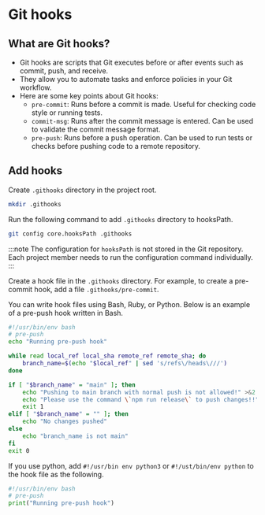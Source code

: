 # Git hooks

## What are Git hooks?

- Git hooks are scripts that Git executes before or after events such as commit, push, and receive.
- They allow you to automate tasks and enforce policies in your Git workflow.
- Here are some key points about Git hooks:
  - `pre-commit`: Runs before a commit is made. Useful for checking code style or running tests.
  - `commit-msg`: Runs after the commit message is entered. Can be used to validate the commit message format.
  - `pre-push`: Runs before a push operation. Can be used to run tests or checks before pushing code to a remote repository.

## Add hooks

Create `.githooks` directory in the project root.

```sh
mkdir .githooks
```

Run the following command to add `.githooks` directory to hooksPath.

```sh
git config core.hooksPath .githooks
```

:::note
The configuration for `hooksPath` is not stored in the Git repository.
Each project member needs to run the configuration command individually.
:::

Create a hook file in the `.githooks` directory. For example, to create a pre-commit hook, add a file `.githooks/pre-commit`.

You can write hook files using Bash, Ruby, or Python. Below is an example of a pre-push hook written in Bash.

```bash
#!/usr/bin/env bash
# pre-push
echo "Running pre-push hook"

while read local_ref local_sha remote_ref remote_sha; do
    branch_name=$(echo "$local_ref" | sed 's/refs\/heads\///')
done

if [ "$branch_name" = "main" ]; then
    echo "Pushing to main branch with normal push is not allowed!" >&2
    echo "Please use the command \`npm run release\` to push changes!!" >&2
    exit 1
elif [ "$branch_name" = "" ]; then
    echo "No changes pushed"
else
    echo "branch_name is not main"
fi
exit 0
```

If you use python, add `#!/usr/bin env python3` or `#!/ust/bin/env python` to the hook file as the following.

```python
#!/usr/bin/env bash
# pre-push
print("Running pre-push hook")
```
